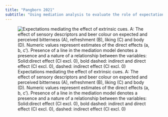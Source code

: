 ```yaml
---
title: "Pangborn 2021"
subtitle: "Using mediation analysis to evaluate the role of expectations in taste and flavour perception"
---
```


![Expectations mediating the effect of extrinsic cues. A: The effect of sensory descriptors and beer colour on expected and perceived bitterness (A), refreshment (B), liking (C) and body (D). Numeric values represent estimates of the direct effects (a, b, c’). Presence of a line in the mediation model denotes a presence and a nature of a relationship between the variables:  Solid:direct effect (CI excl. 0), bold dashed: indirect and direct effect (CI excl. 0), dashed: indirect effect (CI excl. 0)](images/med_all.png)

<!-- rmarkdown::render_site() -->